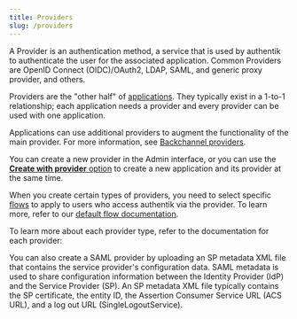 ```yaml
---
title: Providers
slug: /providers
---
```



A Provider is an authentication method, a service that is used by authentik to authenticate the user for the associated application. Common Providers are OpenID Connect (OIDC)/OAuth2, LDAP, SAML, and generic proxy provider, and others.

Providers are the "other half" of [applications](../applications/index.md). They typically exist in a 1-to-1 relationship; each application needs a provider and every provider can be used with one application.

Applications can use additional providers to augment the functionality of the main provider. For more information, see [Backchannel providers](../applications/manage_apps.mdx#backchannel-providers).

You can create a new provider in the Admin interface, or you can use the [**Create with provider** option](../applications/manage_apps.mdx#instructions) to create a new application and its provider at the same time.

When you create certain types of providers, you need to select specific [flows](../flows-stages/flow/index.md) to apply to users who access authentik via the provider. To learn more, refer to our [default flow documentation](../flows-stages/flow/examples/default_flows.md).

To learn more about each provider type, refer to the documentation for each provider:

<DocCardList />

You can also create a SAML provider by uploading an SP metadata XML file that contains the service provider's configuration data. SAML metadata is used to share configuration information between the Identity Provider (IdP) and the Service Provider (SP). An SP metadata XML file typically contains the SP certificate, the entity ID, the Assertion Consumer Service URL (ACS URL), and a log out URL (SingleLogoutService).
